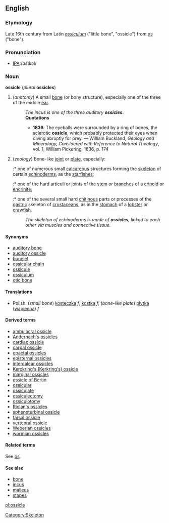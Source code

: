 {{wikipedia}}
==English==

===Etymology===
Late 16th century from Latin ''[[ossiculum]]'' ("little bone", "ossicle") from ''[[os]]'' ("bone").

===Pronunciation===
*[[Pronunciation guide|IPA]]:/ɒsɪkəl/ 

===Noun===
'''ossicle''' (''plural'' '''ossicles''')

#(''anatomy'') A small [[bone]] (or bony structure), especially one of the three of the middle [[ear]].
#:''The incus is one of the three auditory '''ossicles'''''.
#:'''Quotations'''
#:*'''1836''': The eyeballs were surrounded by a ring of bones, the sclerotic '''ossicle''', which probably protected their eyes when diving abruptly for prey. &mdash; William Buckland, ''Geology and Mineralogy, Considered with Reference to Natural Theology'', vol. 1, William Pickering, 1836, p. 174
#(''zoology'') Bone-like [[joint]] or [[plate]], especially:
#:* one of numerous small [[calcareous]] structures forming the [[skeleton]] of certain [[echinoderm]]s, as the [[starfish]]es;
#:* one of the hard articuli or joints of the [[stem]] or [[branch]]es of a [[crinoid]] or [[encrinite]];
#:* one of the several small hard [[chitinous]] parts or processes of the [[gastric]] skeleton of [[crustacean]]s, as in the [[stomach]] of a [[lobster]] or [[crawfish]].
#:''The skeleton of echinoderms is made of '''ossicles''', linked to each other via muscles and connective tissue.''

====Synonyms====
*[[auditory bone]]
*[[auditory ossicle]]
*[[bonelet]]
*[[ossicular chain]]
*[[ossicule]]
*[[ossiculum]]
*[[otic bone]]

====Translations====
* Polish: (''small bone'') [[kosteczka]] ''f'', [[kostka]] ''f''; (''bone-like plate'') [[płytka]] ([[wapienny|wapienna]]) ''f''

====Derived terms====
*[[ambulacral ossicle]]
*[[Andernach's ossicles]]
*[[cardiac ossicle]]
*[[carpal ossicle]]
*[[epactal ossicles]]
*[[episternal ossicles]]
*[[intercalcar ossicles]]
*[[Kerckring's ossicle|Kerckring's (Kerkring's) ossicle]]
*[[marginal ossicles]]
*[[ossicle of Bertin]]
*[[ossicular]]
*[[ossiculate]]
*[[ossiculectomy]]
*[[ossiculotomy]]
*[[Riolan's ossicles]]
*[[sphenoturbinal ossicle]]
*[[tarsal ossicle]]
*[[vertebral ossicle]]
*[[Weberian ossicles]]
*[[wormian ossicles]]

====Related terms====
See [[os]].

====See also====
*[[bone]]
*[[incus]]
*[[malleus]]
*[[stapes]]

[[Category:Skeleton]]
[[pl:ossicle]]